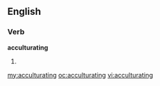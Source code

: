 ==English==

===Verb===
'''acculturating'''

# {{present participle of|[[acculturate]]}}

[[my:acculturating]]
[[oc:acculturating]]
[[vi:acculturating]]